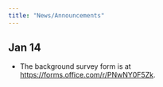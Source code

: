 ```yaml
---
title: "News/Announcements"
---
```


## Jan 14

-   The background survey form is at <https://forms.office.com/r/PNwNY0F5Zk>.
